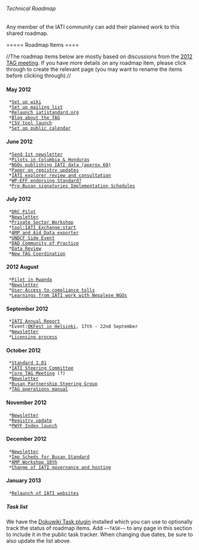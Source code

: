 ====== Technical Roadmap ======

Any member of the IATI community can add their planned work to this shared roadmap.

===== Roadmap Items ====

//The roadmap items below are mostly based on discussions from the [[http://support.iatistandard.org/categories/20036606-tag-workshop-may-2012|2012 TAG meeting]]. If you have more details on any roadmap item, please click through to create the relevant page (you may want to rename the items before clicking through).//

==== May 2012 ====
  *[[Set up wiki]]
  *[[Set up mailing list]]
  *[[Relaunch iatistandard.org]]
  *[[Blog about the TAG]]
  *[[CSV tool launch]]
  *[[Set up public calendar]]

==== June 2012 ====
  *[[Newsletter|Send 1st newsletter]]
  *[[Pilots in Columbia & Honduras]]
  *[[NGOs publishing IATI data (approx 60)]]
  *[[Paper on registry updates]]
  *[[IATI explorer review and consultation]]
  *[[WP-EFF endorsing Standard?]]
  *[[Pre-Busan signatories Implementation Schedules]]

==== July 2012 ====
  *[[DRC Pilot]]
  *[[Newsletter]]
  *[[Private Sector Workshop]]
  *[[tool:IATI Exchange:start]]
  *[[AMP and Aid Data exporter]]
  *[[UNDCF Side Event]]
  *[[DAD Community of Practice]]
  *[[Data Review]]
  *[[New TAG Coordination]]

==== 2012 August ====
  *[[Pilot in Rwanda]]
  *[[Newsletter]]
  *[[User Access to compliance tolls]]
  *[[Learnings from IATI work with Nepalese NGOs]]

==== September 2012 ====
  *[[IATI Annual Report]]
  *Event:[[OKFest in Helsinki]], 17th - 22nd September
  *[[Newsletter]]
  *[[Licensing process]]

==== October 2012 ====
  *[[Standard 1.01]]
  *[[IATI Steering Committee]]
  *[[Core TAG Meeting]] (?)
  *[[Newsletter]]
  *[[Busan Partnership Steering Group]]
  *[[TAG operations manual]]

==== November 2012 ====
  *[[Newsletter]]
  *[[Registry update]]
  *[[PWYF Index launch]]

==== December 2012 ====
  *[[Newsletter]]
  *[[Imp Scheds for Busan Standard]]
  *[[AMP Workshop 10th]]
  *[[Change of IATI governance and hosting]]

==== January 2013 ====
  *[[Relaunch of IATI websites]]


===== Task list =====
We have the [[http://www.dokuwiki.org/plugin:task|Dokuwiki Task plugin]] installed which you can use to optionally track the status of roadmap items. Add <code>~~TASK~~</code> to any page in this section to include it in the public task tracker. When changing due dates, be sure to also update the list above.

{{tasks>roadmap}}